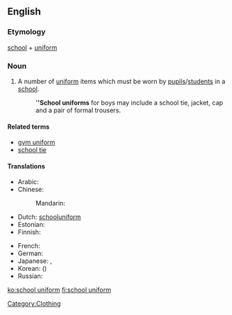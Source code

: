 ==English==

===Etymology===
[[school]] + [[uniform]]
{{wikipedia}}

===Noun===
{{en-noun}}

# A number of [[uniform]] items which must be worn by [[pupil]]s/[[student]]s in a [[school]].
#: '''''School uniforms''' for boys may include a school tie, jacket, cap and a pair of formal trousers.

====Related terms====
* [[gym uniform]]
* [[school tie]]

====Translations====
{{trans-top|uniform items to be worn by students in a school}}
* Arabic: {{t|ar|زي مدرسي|m|tr=zii madrasiy}}
* Chinese:
*: Mandarin: {{t-|cmn|校服|tr=xiàofú|sc=Hani}}
* Dutch: [[schooluniform]] {{n}}
* Estonian: {{t-|et|koolivorm}}
* Finnish: {{t+|fi|koulupuku}}
{{trans-mid}}
* French: {{t|fr|uniforme scolaire|f}}
* German: {{t|de|Schuluniform|f}}
* Japanese: {{t|ja|学生服|tr=がくせいふく, gakusei-fuku}}, {{t|ja|制服|tr=せいふく, seifuku}}
* Korean: {{t+|ko|교복|tr=gyobok|sc=Hang}} ({{t-|ko|校服|sc=Hani}})
* Russian: {{t|ru|школьная форма|f|tr=škól'naja fórma}}
{{trans-bottom}}

[[Category:Clothing]]

[[ko:school uniform]]
[[fi:school uniform]]